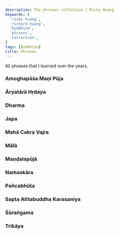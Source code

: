 ```yaml
---
description: The phrases collection | Ricky Huang
keywords: [
  'ricky huang',
  'richard huang',
  'buddhism',
  'phrases',
  'collection',
]
tags: [Buddhism]
title: Phrases
---
```



<Welcome />

All phrases that I learned over the years.

<Ahvana />
<Amitabha />

### Amoghapāśa Maṇi Pūja
<AmoghapasaManiPuja />

### Āryatārā Hṛdaya
<AryaTara />

<AryaTaraAstaghoraTaraniSutra />
<AryaTaraSataksara />
<AryaTaraSvaPratijnaNama />
<Avalokitesvara />
<CatvaryApramanani />
<DhanadaTara />

### Dharma
<Dharma />

<EkadasamukhaLokesvara />
<Ekajati />

### Japa
<Japa />

### Mahā Cakra Vajra
<MahaCakraVajra />

<MahamaniRatanaPatimakara />
<MahamaniVipulavimana />

### Mālā
<Mala />

### Maṇḍalapūjā
<MandalaPuja />

<Manjusri />

### Namaskāra
<Namaskara />

### Pañcabhūta
<Pancabhuta />

<PancaJambhala />
<PancaMahaDharani />
<Parinamana />
<PrajnaParamita />
<Pratityasamutpada />
<RaktaTara />
<RatnadhvajaParikrama />
<Sakyamuni />

### Sapta Atītabuddha Karasaniya
<SaptaAtitaBuddhaKarasaniya />

<SaranagamanaCittotpada />
<SitaTara />
<Sridevi />
<Sukhavativyuha />

### Śūraṅgama
<Surangama />

### Trikāya
<Trikaya />

<TrimulaSarana />
<UsnisaVijaya />
<VairocanaSarvaKataDanaVidhih />
<VajraDhara />
<VajraGita />
<VajraKilaya />
<Vasuratna />
<VimalaUsnisa />
